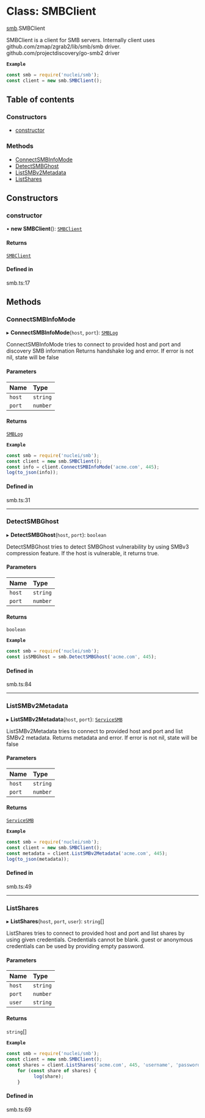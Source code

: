 # Class: SMBClient

[smb](/templates/protocols/javascript/modules/smb).SMBClient

SMBClient is a client for SMB servers.
Internally client uses github.com/zmap/zgrab2/lib/smb/smb driver.
github.com/projectdiscovery/go-smb2 driver

**`Example`**

```javascript
const smb = require('nuclei/smb');
const client = new smb.SMBClient();
```

## Table of contents

### Constructors

- [constructor](/templates/protocols/javascript/modules/smb.SMBClient#constructor)

### Methods

- [ConnectSMBInfoMode](/templates/protocols/javascript/modules/smb.SMBClient#connectsmbinfomode)
- [DetectSMBGhost](/templates/protocols/javascript/modules/smb.SMBClient#detectsmbghost)
- [ListSMBv2Metadata](/templates/protocols/javascript/modules/smb.SMBClient#listsmbv2metadata)
- [ListShares](/templates/protocols/javascript/modules/smb.SMBClient#listshares)

## Constructors

### constructor

• **new SMBClient**(): [`SMBClient`](/templates/protocols/javascript/modules/smb.SMBClient)

#### Returns

[`SMBClient`](/templates/protocols/javascript/modules/smb.SMBClient)

#### Defined in

smb.ts:17

## Methods

### ConnectSMBInfoMode

▸ **ConnectSMBInfoMode**(`host`, `port`): [`SMBLog`](/templates/protocols/javascript/modules/smb.SMBLog)

ConnectSMBInfoMode tries to connect to provided host and port
and discovery SMB information
Returns handshake log and error. If error is not nil,
state will be false

#### Parameters

| Name | Type |
| :------ | :------ |
| `host` | `string` |
| `port` | `number` |

#### Returns

[`SMBLog`](/templates/protocols/javascript/modules/smb.SMBLog)

**`Example`**

```javascript
const smb = require('nuclei/smb');
const client = new smb.SMBClient();
const info = client.ConnectSMBInfoMode('acme.com', 445);
log(to_json(info));
```

#### Defined in

smb.ts:31

___

### DetectSMBGhost

▸ **DetectSMBGhost**(`host`, `port`): `boolean`

DetectSMBGhost tries to detect SMBGhost vulnerability
by using SMBv3 compression feature.
If the host is vulnerable, it returns true.

#### Parameters

| Name | Type |
| :------ | :------ |
| `host` | `string` |
| `port` | `number` |

#### Returns

`boolean`

**`Example`**

```javascript
const smb = require('nuclei/smb');
const isSMBGhost = smb.DetectSMBGhost('acme.com', 445);
```

#### Defined in

smb.ts:84

___

### ListSMBv2Metadata

▸ **ListSMBv2Metadata**(`host`, `port`): [`ServiceSMB`](/templates/protocols/javascript/modules/smb.ServiceSMB)

ListSMBv2Metadata tries to connect to provided host and port
and list SMBv2 metadata.
Returns metadata and error. If error is not nil,
state will be false

#### Parameters

| Name | Type |
| :------ | :------ |
| `host` | `string` |
| `port` | `number` |

#### Returns

[`ServiceSMB`](/templates/protocols/javascript/modules/smb.ServiceSMB)

**`Example`**

```javascript
const smb = require('nuclei/smb');
const client = new smb.SMBClient();
const metadata = client.ListSMBv2Metadata('acme.com', 445);
log(to_json(metadata));
```

#### Defined in

smb.ts:49

___

### ListShares

▸ **ListShares**(`host`, `port`, `user`): `string`[]

ListShares tries to connect to provided host and port
and list shares by using given credentials.
Credentials cannot be blank. guest or anonymous credentials
can be used by providing empty password.

#### Parameters

| Name | Type |
| :------ | :------ |
| `host` | `string` |
| `port` | `number` |
| `user` | `string` |

#### Returns

`string`[]

**`Example`**

```javascript
const smb = require('nuclei/smb');
const client = new smb.SMBClient();
const shares = client.ListShares('acme.com', 445, 'username', 'password');
	for (const share of shares) {
		  log(share);
	}
```

#### Defined in

smb.ts:69
